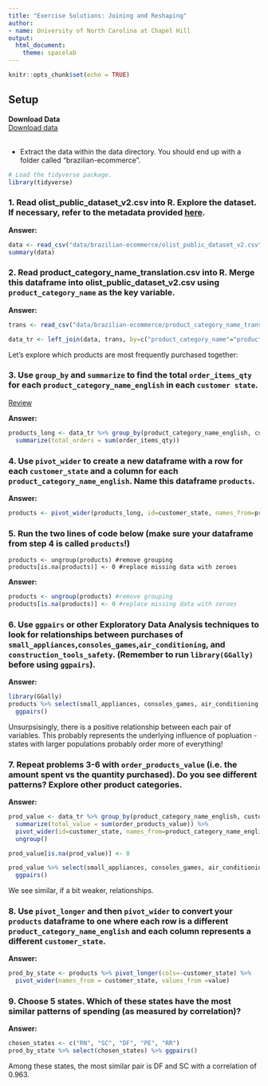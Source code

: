 ```yaml
---
title: "Exercise Solutions: Joining and Reshaping"
author:
- name: University of North Carolina at Chapel Hill
output: 
  html_document:
    theme: spacelab
---
```



```r
knitr::opts_chunk$set(echo = TRUE)
```

## Setup

**Download Data** <br>
[Download data](data/brazilian-ecommerce-subset.zip)
<br><br>

* Extract the data within the data directory.  You should end up with a folder called "brazilian-ecommerce".
```r
# Load the tidyverse package.
library(tidyverse) 
```


### 1. Read olist_public_dataset_v2.csv into R. Explore the dataset. If necessary, refer to the metadata provided [here](https://www.kaggle.com/olistbr/brazilian-ecommerce).

**Answer:**  
```r
data <- read_csv("data/brazilian-ecommerce/olist_public_dataset_v2.csv")
summary(data)
```


### 2. Read product_category_name_translation.csv into R.  Merge this dataframe into olist_public_dataset_v2.csv using `product_category_name` as the key variable.

**Answer:**  
```r
trans <- read_csv("data/brazilian-ecommerce/product_category_name_translation.csv")

data_tr <- left_join(data, trans, by=c("product_category_name"="product_category_name"))
```


Let's explore which products are most frequently purchased together:

### 3. Use `group_by` and `summarize` to find the total `order_items_qty` for each `product_category_name_english` in each `customer state`.

[Review](https://unc-libraries-data.github.io/R-Open-Labs/week3_Transformations/R_OpenLabs_3_Transformations.html)

**Answer:**  
```r
products_long <- data_tr %>% group_by(product_category_name_english, customer_state) %>% 
  summarize(total_orders = sum(order_items_qty))
```


### 4. Use `pivot_wider` to create a new dataframe with a row for each `customer_state` and a column for each `product_category_name_english`.  Name this dataframe `products`.

**Answer:**  
```r
products <- pivot_wider(products_long, id=customer_state, names_from=product_category_name_english, values_from=total_orders)
```


### 5. Run the two lines of code below (make sure your dataframe from step 4 is called `products`!)

```
products <- ungroup(products) #remove grouping 
products[is.na(products)] <- 0 #replace missing data with zeroes
```
**Answer:**  
```r
products <- ungroup(products) #remove grouping 
products[is.na(products)] <- 0 #replace missing data with zeroes
```


### 6. Use `ggpairs` or other Exploratory Data Analysis techniques to look for relationships between purchases of `small_appliances`,`consoles_games`,`air_conditioning`, and `construction_tools_safety`. (Remember to run `library(GGally)` before using `ggpairs`).

**Answer:**  
```r
library(GGally)
products %>% select(small_appliances, consoles_games, air_conditioning, construction_tools_safety) %>% 
  ggpairs()
```

Unsurpsisingly, there is a positive relationship between each pair of variables.  This probably represents the underlying influence of popluation - states with larger populations probably order more of everything!

### 7. Repeat problems 3-6 with `order_products_value` (i.e. the amount spent vs the quantity purchased).  Do you see different patterns?  Explore other product categories.

**Answer:**  
```r
prod_value <- data_tr %>% group_by(product_category_name_english, customer_state) %>% 
  summarize(total_value = sum(order_products_value)) %>% 
  pivot_wider(id=customer_state, names_from=product_category_name_english, values_from=total_value) %>% 
  ungroup()

prod_value[is.na(prod_value)] <- 0

prod_value %>% select(small_appliances, consoles_games, air_conditioning, construction_tools_safety) %>% 
  ggpairs()

```
We see similar, if a bit weaker, relationships.

### 8. Use `pivot_longer` and then `pivot_wider` to convert your `products` dataframe to one where each row is a different `product_category_name_english` and each column represents a different `customer_state`.  

**Answer:**  
```r
prod_by_state <- products %>% pivot_longer(cols=-customer_state) %>% 
  pivot_wider(names_from = customer_state, values_from =value)
```


### 9. Choose 5 states. Which of these states have the most similar patterns of spending (as measured by correlation)?

**Answer:**  
```r
chosen_states <- c("RN", "SC", "DF", "PE", "RR")
prod_by_state %>% select(chosen_states) %>% ggpairs()
```

Among these states, the most similar pair is DF and SC with a correlation of 0.963.